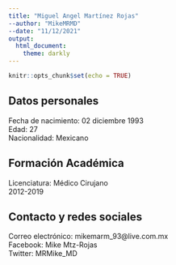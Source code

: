 ```yaml
---
title: "Miguel Angel Martínez Rojas"
--author: "MikeMRMD"
--date: "11/12/2021"
output: 
  html_document:
    theme: darkly
---
```


```r
knitr::opts_chunk$set(echo = TRUE)
```

## Datos personales

Fecha de nacimiento: 02 diciembre 1993  
Edad: 27  
Nacionalidad: Mexicano  

## Formación Académica
Licenciatura: Médico Cirujano  
2012-2019  

## Contacto y redes sociales
Correo electrónico: mikemarm_93@live.com.mx  
Facebook: Mike Mtz-Rojas  
Twitter: MRMike_MD  